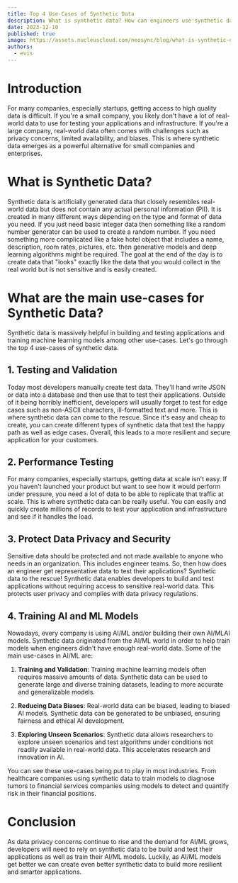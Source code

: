 ```yaml
---
title: Top 4 Use-Cases of Synthetic Data
description: What is synthetic data? How can engineers use synthetic data to build better applications and to train their models?
date: 2023-12-10
published: true
image: https://assets.nucleuscloud.com/neosync/blog/what-is-synthetic-data.png
authors:
  - evis
---
```


# Introduction

For many companies, especially startups, getting access to high quality data is difficult. If you're a small company, you likely don't have a lot of real-world data to use for testing your applications and infrastructure. If you're a large company, real-world data often comes with challenges such as privacy concerns, limited availability, and biases. This is where synthetic data emerges as a powerful alternative for small companies and enterprises.

# What is Synthetic Data?

Synthetic data is artificially generated data that closely resembles real-world data but does not contain any actual personal information (PII). It is created in many different ways depending on the type and format of data you need. If you just need basic integer data then something like a random number generator can be used to create a random number. If you need something more complicated like a fake hotel object that includes a name, description, room rates, pictures, etc. then generative models and deep learning algorithms might be required. The goal at the end of the day is to create data that "looks" exactly like the data that you would collect in the real world but is not sensitive and is easily created.

# What are the main use-cases for Synthetic Data?

Synthetic data is massively helpful in building and testing applications and training machine learning models among other use-cases. Let's go through the top 4 use-cases of synthetic data.

## 1. Testing and Validation

Today most developers manually create test data. They'll hand write JSON or data into a database and then use that to test their applications. Outside of it being horribly inefficient, developers will usually forget to test for edge cases such as non-ASCII characters, ill-formatted text and more. This is where synthetic data can come to the rescue. Since it's easy and cheap to create, you can create different types of synthetic data that test the happy path as well as edge cases. Overall, this leads to a more resilient and secure application for your customers.

## 2. Performance Testing

For many companies, especially startups, getting data at scale isn't easy. If you haven't launched your product but want to see how it would perform under pressure, you need a lot of data to be able to replicate that traffic at scale. This is where synthetic data can be really useful. You can easily and quickly create millions of records to test your application and infrastructure and see if it handles the load.

## 3. Protect Data Privacy and Security

Sensitive data should be protected and not made available to anyone who needs in an organization. This includes engineer teams. So, then how does an engineer get representative data to test their applications? Synthetic data to the rescue! Synthetic data enables developers to build and test applications without requiring access to sensitive real-world data. This protects user privacy and complies with data privacy regulations.

## 4. Training AI and ML Models

Nowadays, every company is using AI/ML and/or building their own AI/MLAI models. Synthetic data originated from the AI/ML world in order to help train models when engineers didn't have enough real-world data. Some of the main use-cases in AI/ML are:

1. **Training and Validation**: Training machine learning models often requires massive amounts of data. Synthetic data can be used to generate large and diverse training datasets, leading to more accurate and generalizable models.

2. **Reducing Data Biases**: Real-world data can be biased, leading to biased AI models. Synthetic data can be generated to be unbiased, ensuring fairness and ethical AI development.

3. **Exploring Unseen Scenarios**: Synthetic data allows researchers to explore unseen scenarios and test algorithms under conditions not readily available in real-world data. This accelerates research and innovation in AI.

You can see these use-cases being put to play in most industries. From healthcare companies using synthetic data to train models to diagnose tumors to financial services companies using models to detect and quantify risk in their financial positions.

# Conclusion

As data privacy concerns continue to rise and the demand for AI/ML grows, developers will need to rely on synthetic data to be build and test their applications as well as train their AI/ML models. Luckily, as AI/ML models get better we can create even better synthetic data to build more resilient and smarter applications.
